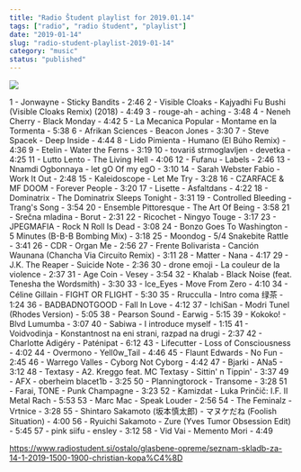 ```yaml
---
title: "Radio Študent playlist for 2019.01.14"
tags: ["radio", "radio študent", "playlist"]
date: "2019-01-14"
slug: "radio-student-playlist-2019-01-14"
category: "music"
status: "published"
---
```


![](https://radiostudent.si/sites/default/files/styles/thumbnail_w530/public/slike/2019-01-14-seznam-skladb-za-14-1-2019-1500-1900-christian-kopa%C4%8D-95568.png?itok=Dy9MDali)

1 - Jonwayne - Sticky Bandits - 2:46
2 - Visible Cloaks - Kajyadhi Fu Bushi (Visible Cloaks Remix) (2018) - 4:49
3 - rouge-ah - aching - 3:48
4 - Neneh Cherry - Black Monday - 4:42
5 - La Mecanica Popular - Montame en la Tormenta - 5:38
6 - Afrikan Sciences - Beacon Jones - 3:30
7 - Steve Spacek - Deep Inside - 4:44
8 - Lido Pimienta - Humano (El Búho Remix) - 4:36
9 - Etelin - Water the Ferns - 3:19
10 - tovariš strmoglavljen - devetka - 4:25
11 - Lutto Lento - The Living Hell - 4:06
12 - Fufanu - Labels - 2:46
13 - Nnamdi Ogbonnaya - let gO Of my egO - 3:10
14 - Sarah Webster Fabio - Work It Out - 2:48
15 - Kaleidoscope - Let Me Try - 3:28
16 - CZARFACE & MF DOOM - Forever People - 3:20
17 - Lisette - Asfaltdans - 4:22
18 - Dominatrix - The Dominatrix Sleeps Tonight - 3:31
19 - Controlled Bleeding - Trang's Song - 3:54
20 - Ensemble Pittoresque - The Art Of Being - 3:58
21 - Srečna mladina - Borut - 2:31
22 - Ricochet - Ningyo Touge - 3:17
23 - JPEGMAFIA - Rock N Roll Is Dead - 3:08
24 - Bonzo Goes To Washington - 5 Minutes (B-B-B Bombing Mix) - 3:18
25 - Moondog - 5/4 Snakebite Rattle - 3:41
26 - CDR - Organ Me - 2:56
27 - Frente Bolivarista - Canción Waunana (Chancha Via Circuito Remix) - 3:11
28 - Matter - Nana - 4:17
29 - J.K. The Reaper - Suicide Note - 2:36
30 - drone emoji - La couleur de la violence - 2:37
31 - Age Coin - Vesey - 3:54
32 - Khalab - Black Noise (feat. Tenesha the Wordsmith) - 3:30
33 - Ice_Eyes - Move From Zero - 4:10
34 - Céline Gillain - FIGHT OR FLIGHT - 5:30
35 - Rrucculla - Intro coma 绿茶 - 1:24
36 - BADBADNOTGOOD - Fall In Love - 4:12
37 - IchiSan - Modri Tunel (Rhodes Version) - 5:05
38 - Pearson Sound - Earwig - 5:15
39 - Kokoko! - Blvd Lumumba - 3:07
40 - Sabiwa - I introduce myself - 1:15
41 - Voidvodinja - Konstantnost na eni strani, razpad na drugi - 2:37
42 - Charlotte Adigéry - Paténipat - 6:12
43 - Lifecutter - Loss of Consciousness - 4:02
44 - Overmono - Yell0w_Tail - 4:46
45 - Flaunt Edwards - No Fun - 2:45
46 - Warrego Valles - Cyborg Not Cyborg - 4:42
47 - Bjarki - ANa5 - 3:12
48 - Textasy - A2. Kreggo feat. MC Textasy - Sittin' n Tippin' - 3:37
49 - AFX - oberheim blacet1b - 3:25
50 - Planningtorock - Transome - 3:28
51 - Farai, TONE - Punk Champagne - 3:23
52 - Kamizdat - Luka Prinčič: I.F. II Metal Rach - 5:53
53 - Marc Mac - Speak Louder - 2:56
54 - The Feminalz - Vrtnice - 3:28
55 - Shintaro Sakamoto (坂本慎太郎) - マヌケだね (Foolish Situation) - 4:00
56 - Ryuichi Sakamoto - Zure (Yves Tumor Obsession Edit) - 5:45
57 - pink siifu - ensley - 3:12
58 - Vid Vai - Memento Mori - 4:49

<https://www.radiostudent.si/ostalo/glasbene-opreme/seznam-skladb-za-14-1-2019-1500-1900-christian-kopa%C4%8D>
